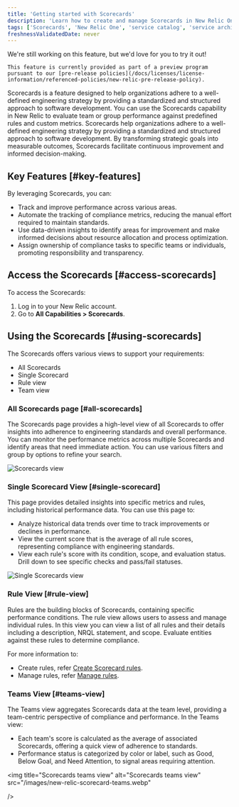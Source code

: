```yaml
---
title: 'Getting started with Scorecards'
description: 'Learn how to create and manage Scorecards in New Relic One.'
tags: ['Scorecards', 'New Relic One', 'service catalog', 'service architecture intelligence']
freshnessValidatedDate: never
---
```


<Callout title="preview">
    We're still working on this feature, but we'd love for you to try it out!

    This feature is currently provided as part of a preview program pursuant to our [pre-release policies](/docs/licenses/license-information/referenced-policies/new-relic-pre-release-policy).
</Callout>


Scorecards is a feature designed to help organizations adhere to a well-defined engineering strategy by providing a standardized and structured approach to software development. 
You can use the Scorecards capability in New Relic to evaluate team or group performance against predefined rules and custom metrics. Scorecards help organizations adhere to a well-defined engineering strategy by providing a standardized and structured approach to software development. By transforming strategic goals into measurable outcomes, Scorecards facilitate continuous improvement and informed decision-making. 


## Key Features [#key-features]

By leveraging Scorecards, you can:
* Track and improve performance across various areas.
* Automate the tracking of compliance metrics, reducing the manual effort required to maintain standards.
* Use data-driven insights to identify areas for improvement and make informed decisions about resource allocation and process optimization.
* Assign ownership of compliance tasks to specific teams or individuals, promoting responsibility and transparency.



## Access the Scorecards [#access-scorecards]

To access the Scorecards:

1. Log in to your New Relic account.
2. Go to **All Capabilities > Scorecards**.


## Using the Scorecards [#using-scorecards]

The Scorecards offers various views to support your requirements:

* All Scorecards
* Single Scorecard
* Rule view
* Team view


### All Scorecards page [#all-scorecards]

The Scorecards page provides a high-level view of all Scorecards to offer insights into adherence to engineering standards and overall performance. You can monitor the performance metrics across multiple Scorecards and identify areas that need immediate action. You can use various filters and group by options to refine your search.

<img
    title="Scorecards view"
    alt="Scorecards view"
    src="/images/new-relic-all-scorecards.webp"
/> 

### Single Scorecard View [#single-scorecard]

This page provides detailed insights into specific metrics and rules, including historical performance data. You can use this page to:

* Analyze historical data trends over time to track improvements or declines in performance.
* View the current score that is the average of all rule scores, representing compliance with engineering standards.
* View each rule's score with its condition, scope, and evaluation status. Drill down to see specific checks and pass/fail statuses.

<img
    title="Single Scorecards view"
    alt="Single Scorecards view"
    src="/images/new-relic-scorecards-details.webp"
/> 

### Rule View [#rule-view]

Rules are the building blocks of Scorecards, containing specific performance conditions. The rule view allows users to assess and manage individual rules.
In this view you can view a list of all rules and their details including a description, NRQL statement, and scope. Evaluate entities against these rules to determine compliance.

For more information to:

* Create rules, refer [Create Scorecard rules](/docs/service-architecture-intelligence/scorecards/managing-scorecards/#create-scorecard-rules).
* Manage rules, refer [Manage rules](/docs/service-architecture-intelligence/scorecards/managing-scorecards/#update-rule). 



### Teams View [#teams-view]

The Teams view aggregates Scorecards data at the team level, providing a team-centric perspective of compliance and performance. In the Teams view:

* Each team's score is calculated as the average of associated Scorecards, offering a quick view of adherence to standards.
* Performance status is categorized by color or label, such as Good, Below Goal, and Need Attention, to signal areas requiring attention.

<img
    title="Scorecards teams view"
    alt="Scorecards teams view"
    src="/images/new-relic-scorecard-teams.webp"

/>